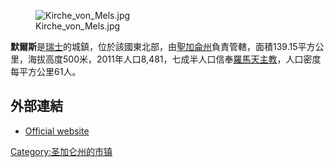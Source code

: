 [[Image:Kirche_von_Mels.jpg|right]]

'''默爾斯'''是[[瑞士|瑞士]]的城鎮，位於該國東北部，由[[聖加侖州|聖加侖州]]負責管轄，面積139.15平方公里，海拔高度500米，2011年人口8,481，七成半人口信奉[[羅馬天主教|羅馬天主教]]，人口密度每平方公里61人。

==外部連結==
* [http://www.mels.ch Official website] {{de icon}}

{{Switzerland-geo-stub}}
[[Category:圣加仑州的市镇|Category:圣加仑州的市镇]]